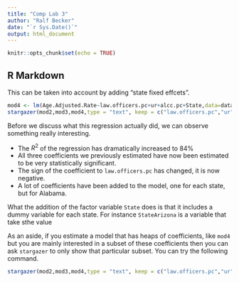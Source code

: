 ```yaml
---
title: "Comp Lab 3"
author: "Ralf Becker"
date: "`r Sys.Date()`"
output: html_document
---
```


```r
knitr::opts_chunk$set(echo = TRUE)
```

## R Markdown

This can be taken into account by adding "state fixed effcets".

```r
mod4 <- lm(Age.Adjusted.Rate~law.officers.pc+ur+alcc.pc+State,data=data2)
stargazer(mod2,mod3,mod4,type = "text", keep = c("law.officers.pc","ur","alcc.pc"))
```

Before we discuss what this regression actually did, we can observe something really interesting. 

* The $R^2$ of the regression has dramatically increased to 84%
* All three coefficients we previously estimated have now been estimated to be very statistically significant.
* The sign of the coefficient to `law.officers.pc` has changed, it is now negative.
* A lot of coefficients have been added to the model, one for each state, but for Alabama.

What the addition of the factor variable `State` does is that it includes a dummy variable for each state. For instance `StateArizona` is a variable that take sthe value 


As an aside, if you estimate a model that has heaps of coefficients, like `mod4` but you are mainly interested in a subset of these coefficients then you can ask `stargazer` to only show that particular subset. You can try the following command. 

```r
stargazer(mod2,mod3,mod4,type = "text", keep = c("law.officers.pc","ur","alcc.pc"))
```
